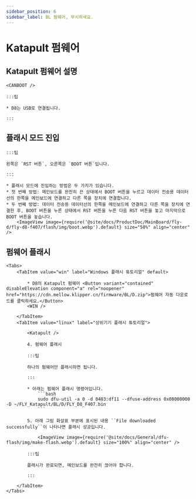 ```yaml
---
sidebar_position: 6
sidebar_label: BL 펌웨어, 무시하세요.
---
```



# Katapult 펌웨어

## Katapult 펌웨어 설명

    <CANBOOT />

    :::팁

    * D8는 USB로 연결됩니다.

    :::

## 플래시 모드 진입

    :::팁

    왼쪽은 `RST 버튼`, 오른쪽은 `BOOT 버튼`입니다.

    :::

    * 플래시 모드에 진입하는 방법은 두 가지가 있습니다.
    * 첫 번째 방법: 메인보드를 완전히 끈 상태에서 BOOT 버튼을 누르고 데이터 전송용 데이터선의 한쪽을 메인보드에 연결하고 다른 쪽을 장치에 연결합니다.
    * 두 번째 방법: 데이터 전송용 데이터선의 한쪽을 메인보드에 연결하고 다른 쪽을 장치에 연결한 후, BOOT 버튼을 누른 상태에서 RST 버튼을 누른 다음 RST 버튼을 놓고 마지막으로 BOOT 버튼을 놓습니다.
        <ImageView image={require('@site/docs/ProductDoc/MainBoard/fly-d/fly-d8-f407/flash/img/boot.webp').default} size="50%" align="center" />

## 펌웨어 플래시

    <Tabs>
        <TabItem value="win" label="Windows 플래시 튜토리얼" default>

            * D8의 Katapult 펌웨어 <Button variant="contained" disableElevation component="a" rel="noopener" href="https://cdn.mellow.klipper.cn/firmware/BL/D.zip">펌웨어 자동 다운로드를 클릭하세요.</Button>
            <WIN />

        </TabItem>
        <TabItem value="linux" label="상위기기 플래시 튜토리얼">

            <Katapult />

            4. 펌웨어 플래시

            :::팁

            하나의 펌웨어만 플래시하면 됩니다.

            :::

            * 아래는 펌웨어 플래시 명령어입니다.
                ```bash
                sudo dfu-util -a 0 -d 0483:df11 --dfuse-address 0x08000000 -D ~/FLY_Katapult/BL/D/FLY_D8_F407.bin
                ```

            5. 아래 그림 화살표 부분에 표시된 내용 ``File downloaded successfully``이 나타나면 플래시 성공입니다.

                <ImageView image={require('@site/docs/General/dfu-flash/img/make-flash.webp').default} size="100%" align="center" />

            :::팁

            플래시가 완료되면, 메인보드를 완전히 끊어야 합니다.

            :::

        </TabItem>
    </Tabs>
